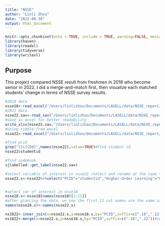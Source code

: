 ```yaml
---
title: "NSSE"
author: "Linli Zhou"
date: "2022-08-30"
output: html_document
---
```


```r
knitr::opts_chunk$set(echo = TRUE, include = TRUE, warning=FALSE, message=FALSE, fig.align = "center") #display code along with its results
library(haven)
library(readxl)
library(tidyverse)
library(writexl)
```

## Purpose

This project compared NSSE result from freshmen in 2018 who become senior in 2022. I did a merge-and-match first, then visualize each matched students' change in terms of NSSE survey results.

```r
#2018 data
nsse18<-read_excel("/Users/linlizhou/Documents/LASELL/data/NSSE_report/data/MergedData_15&18.xlsx",sheet = "2018")
#2022 data
nsse22.sav<-read_sav("/Users/linlizhou/Documents/LASELL/data/NSSE_report/data/NSSE22 Data (Lasell).sav")
#save as excel for better readability
write_xlsx(nsse22.sav,"/Users/linlizhou/Documents/LASELL/data/NSSE_report/data/NSSE22 Data (Lasell).xlsx")
#using tibble from excel
nsse22<-read_excel("/Users/linlizhou/Documents/LASELL/data/NSSE_report/data/NSSE22 Data (Lasell).xlsx")
```

```r
#find pcid
grep("[Ii][Dd]",names(nsse22),value=TRUE)#find student id
nsse22$studentid

#find codebook
sjlabelled::get_label(nsse22.sav)

#select variable of interest in nsse22 (select and rename at the same time)
nsse22.s<-nsse22%>%select("PCID"="studentid","Higher-Order Learning"="HO", "Reflective and Integrative Learning"="RI","Learning Strategies"="LS","Quantitative Reasoning"="QR","Collaborative Learning"="CL","Discussions with Diverse Others"="DD","Student-Faculty Interaction"="SF","Effective Teaching Practices"="ET","Quality of Interactions"="QI","Supportive Environment"="SE")


#select var of interest in nsse18
nsse18.s<-nsse18[names(nsse18)[1:11]]
#after glancing the data, we now the first 11 col names are the same vars
names(nsse18.s)<-names(nsse22.s)
```

```r
ns1822<-inner_join(x=nsse22.s,y=nsse18.s,by="PCID",suffix=c(".18",".22"))#zero match of PCID
ns1822<-merge(x=nsse22.s,y=nsse18.s,by="PCID",suffix=c(".18",".22"))#zero match of PCID
```




